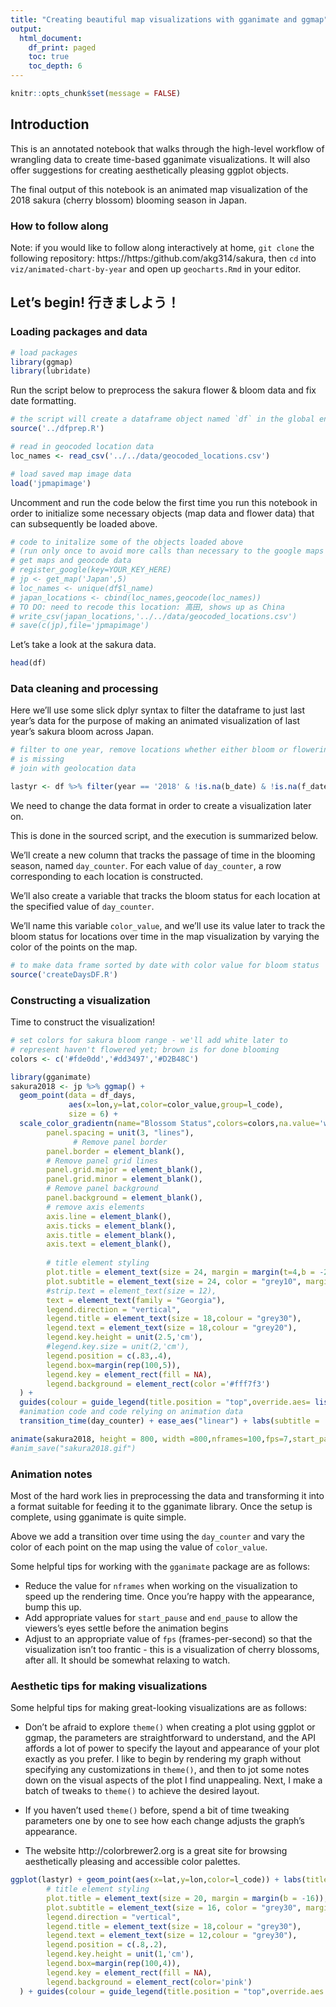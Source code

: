 ```yaml
---
title: "Creating beautiful map visualizations with gganimate and ggmap"
output:
  html_document:
    df_print: paged
    toc: true
    toc_depth: 6
---
```

```r
knitr::opts_chunk$set(message = FALSE)
```
## Introduction
This is an annotated notebook that walks through the high-level workflow of wrangling data to create time-based gganimate visualizations. It will also offer suggestions for creating aesthetically pleasing ggplot objects.

The final output of this notebook is an animated map visualization of the 2018 sakura (cherry blossom) blooming season in Japan. 

### How to follow along
Note: if you would like to follow along interactively at home, `git clone` the following repository: https://https:/github.com/akg314/sakura, then `cd` into `viz/animated-chart-by-year` and open up `geocharts.Rmd` in your editor.

## Let's begin! 行きましよう！

### Loading packages and data
```r
# load packages
library(ggmap) 
library(lubridate)
```

Run the script below to preprocess the sakura flower & bloom data and fix date formatting.
```r

# the script will create a dataframe object named `df` in the global environment
source('../dfprep.R')

# read in geocoded location data
loc_names <- read_csv('../../data/geocoded_locations.csv')

# load saved map image data
load('jpmapimage')
```

Uncomment and run the code below the first time you run this notebook in order to initialize some necessary objects (map data and flower data) that can subsequently be loaded above.
```r
# code to initalize some of the objects loaded above 
# (run only once to avoid more calls than necessary to the google maps API)
# get maps and geocode data
# register_google(key=YOUR_KEY_HERE)
# jp <- get_map('Japan',5) 
# loc_names <- unique(df$l_name)
# japan_locations <- cbind(loc_names,geocode(loc_names))
# TO DO: need to recode this location: 高田, shows up as China
# write_csv(japan_locations,'../../data/geocoded_locations.csv')
# save(c(jp),file='jpmapimage')
```

Let's take a look at the sakura data.
```r
head(df)
```
### Data cleaning and processing
Here we'll use some slick dplyr syntax to filter the dataframe to just last year's data for the purpose of making an animated visualization of last year's sakura bloom across Japan.
```r
# filter to one year, remove locations whether either bloom or flowering data
# is missing
# join with geolocation data

lastyr <- df %>% filter(year == '2018' & !is.na(b_date) & !is.na(f_date)) %>% left_join(.,loc_names, by = c('l_name'='loc_names'))
```

We need to change the data format in order to create a visualization later on. 

This is done in the sourced script, and the execution is summarized below.

We'll create a new column that tracks the passage of time in the blooming season, named `day_counter`. For each value of `day_counter`, a row corresponding to each location is constructed.

We'll also create a variable that tracks the bloom status for each location at the specified value of `day_counter`. 

We'll name this variable `color_value`, and we'll use its value later to track the bloom status for locations over time in the map visualization by varying the color of the points on the map.

```r
# to make data frame sorted by date with color value for bloom status
source('createDaysDF.R') 

```

### Constructing a visualization

Time to construct the visualization!
```r
# set colors for sakura bloom range - we'll add white later to 
# represent haven't flowered yet; brown is for done blooming
colors <- c('#fde0dd','#dd3497','#D2B48C')

library(gganimate)
sakura2018 <- jp %>% ggmap() + 
  geom_point(data = df_days,
             aes(x=lon,y=lat,color=color_value,group=l_code),
             size = 6) + 
  scale_color_gradientn(name="Blossom Status",colors=colors,na.value='white',labels = c('Not yet','Flowering','In full bloom','Finished')) + theme(
        panel.spacing = unit(3, "lines"),
              # Remove panel border
        panel.border = element_blank(),  
        # Remove panel grid lines
        panel.grid.major = element_blank(),
        panel.grid.minor = element_blank(),
        # Remove panel background
        panel.background = element_blank(),
        # remove axis elements
        axis.line = element_blank(),
        axis.ticks = element_blank(),
        axis.title = element_blank(),
        axis.text = element_blank(),
        
        # title element styling
        plot.title = element_text(size = 24, margin = margin(t=4,b = -22),color="#49006a",face='italic'),
        plot.subtitle = element_text(size = 24, color = "grey10", margin = margin(b = 8),hjust=.985),
        #strip.text = element_text(size = 12),
        text = element_text(family = "Georgia"),
        legend.direction = "vertical",
        legend.title = element_text(size = 18,colour = "grey30"),
        legend.text = element_text(size = 18,colour = "grey20"),
        legend.key.height = unit(2.5,'cm'),
        #legend.key.size = unit(2,'cm'),
        legend.position = c(.83,.4),
        legend.box=margin(rep(100,5)),
        legend.key = element_rect(fill = NA),
        legend.background = element_rect(color ='#fff7f3') 
  ) + 
  guides(colour = guide_legend(title.position = "top",override.aes= list(size = 10))) + 
  #animation code and code relying on animation data
  transition_time(day_counter) + ease_aes("linear") + labs(subtitle = 'Date: {frame_time}',title = 'Cherry Blossoms, 2018') 

animate(sakura2018, height = 800, width =800,nframes=100,fps=7,start_pause=10,end_pause=10)
#anim_save("sakura2018.gif")

```

### Animation notes
Most of the hard work lies in preprocessing the data and transforming it into a format suitable for feeding it to the gganimate library. Once the setup is complete, using gganimate is quite simple. 

Above we add a transition over time using the `day_counter` and vary the color of each point on the map using the value of `color_value`.

Some helpful tips for working with the `gganimate` package are as follows:

- Reduce the value for `nframes` when working on the visualization to speed up the rendering time. Once you're happy with the appearance, bump this up.
- Add appropriate values for `start_pause` and `end_pause` to allow the viewers's eyes settle before the animation begins
- Adjust to an appropriate value of `fps` (frames-per-second) so that the visualization isn't too frantic - this is a visualization of cherry blossoms, after all. It should be somewhat relaxing to watch.

### Aesthetic tips for making visualizations

Some helpful tips for making great-looking visualizations are as follows:

- Don't be afraid to explore `theme()` when creating a plot using ggplot or ggmap, the parameters are straightforward to understand, and the API affords a lot of power to specify the layout and appearance of your plot exactly as you prefer. I like to begin by rendering my graph without specifying any customizations in `theme()`, and then to jot some notes down on the visual aspects of the plot I find unappealing. Next, I make a batch of tweaks to `theme()` to achieve the desired layout.

- If you haven't used `theme()` before, spend a bit of time tweaking parameters one by one to see how each change adjusts the graph's appearance.

- The website http://colorbrewer2.org is a great site for browsing aesthetically pleasing and accessible color palettes.

```r
ggplot(lastyr) + geom_point(aes(x=lat,y=lon,color=l_code)) + labs(title="My Title",subtitle = 'My subtitle') + theme(
        # title element styling
        plot.title = element_text(size = 20, margin = margin(b = -16)),
        plot.subtitle = element_text(size = 16, color = "grey30", margin = margin(b = 2),hjust=1),
        legend.direction = "vertical",
        legend.title = element_text(size = 18,colour = "grey30"),
        legend.text = element_text(size = 12,colour = "grey30"),
        legend.position = c(.8,.2),
        legend.key.height = unit(1,'cm'),
        legend.box=margin(rep(100,4)),
        legend.key = element_rect(fill = NA),
        legend.background = element_rect(color='pink') 
  ) + guides(colour = guide_legend(title.position = "top",override.aes = list(size=8)))

```
